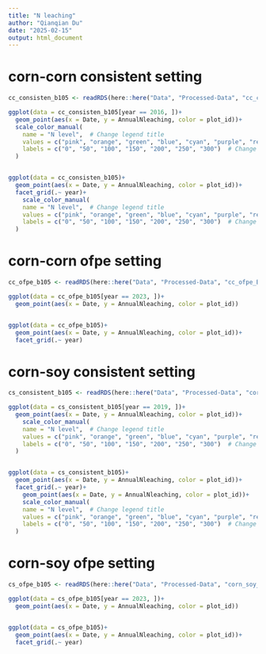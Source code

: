 ```yaml
---
title: "N leaching"
author: "Qianqian Du"
date: "2025-02-15"
output: html_document
---
```


# corn-corn consistent setting
```r

cc_consisten_b105 <- readRDS(here::here("Data", "Processed-Data", "cc_consistent_B105.rds"))

ggplot(data = cc_consisten_b105[year == 2016, ])+
  geom_point(aes(x = Date, y = AnnualNleaching, color = plot_id))+
  scale_color_manual(
    name = "N level",  # Change legend title
    values = c("pink", "orange", "green", "blue", "cyan", "purple", "red"), # Adjust colors if needed
    labels = c("0", "50", "100", "150", "200", "250", "300")  # Change labels
  )


ggplot(data = cc_consisten_b105)+
  geom_point(aes(x = Date, y = AnnualNleaching, color = plot_id))+
  facet_grid(.~ year)+
    scale_color_manual(
    name = "N level",  # Change legend title
    values = c("pink", "orange", "green", "blue", "cyan", "purple", "red"), # Adjust colors if needed
    labels = c("0", "50", "100", "150", "200", "250", "300")  # Change labels
  )


```


# corn-corn ofpe setting
```r

cc_ofpe_b105 <- readRDS(here::here("Data", "Processed-Data", "cc_ofpe_B105_1_50.rds"))

ggplot(data = cc_ofpe_b105[year == 2023, ])+
  geom_point(aes(x = Date, y = AnnualNleaching, color = plot_id))


ggplot(data = cc_ofpe_b105)+
  geom_point(aes(x = Date, y = AnnualNleaching, color = plot_id))+
  facet_grid(.~ year)

```

# corn-soy consistent setting
```r

cs_consistent_b105 <- readRDS(here::here("Data", "Processed-Data", "corn_soy_consistent_B105.rds"))

ggplot(data = cs_consistent_b105[year == 2019, ])+
  geom_point(aes(x = Date, y = AnnualNleaching, color = plot_id))+
    scale_color_manual(
    name = "N level",  # Change legend title
    values = c("pink", "orange", "green", "blue", "cyan", "purple", "red"), # Adjust colors if needed
    labels = c("0", "50", "100", "150", "200", "250", "300")  # Change labels
  )


ggplot(data = cs_consistent_b105)+
  geom_point(aes(x = Date, y = AnnualNleaching, color = plot_id))+
  facet_grid(.~ year)+
    geom_point(aes(x = Date, y = AnnualNleaching, color = plot_id))+
    scale_color_manual(
    name = "N level",  # Change legend title
    values = c("pink", "orange", "green", "blue", "cyan", "purple", "red"), # Adjust colors if needed
    labels = c("0", "50", "100", "150", "200", "250", "300")  # Change labels
  )

```


# corn-soy ofpe setting
```r

cs_ofpe_b105 <- readRDS(here::here("Data", "Processed-Data", "corn_soy_ofpe_B105.rds"))

ggplot(data = cs_ofpe_b105[year == 2023, ])+
  geom_point(aes(x = Date, y = AnnualNleaching, color = plot_id))


ggplot(data = cs_ofpe_b105)+
  geom_point(aes(x = Date, y = AnnualNleaching, color = plot_id))+
  facet_grid(.~ year)

```












